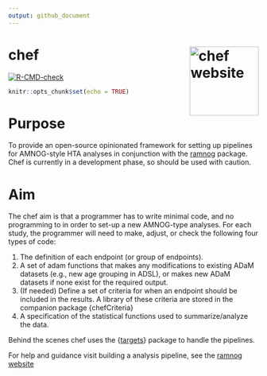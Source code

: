 ```yaml
---
output: github_document
---
```


# chef <a href="https://hta-pharma.github.io/chef/"><img src="man/figures/logo.png" align="right" height="139" alt="chef website" /></a>


<!-- Insert badges here -->
[![R-CMD-check](https://github.com/hta-pharma/chef/actions/workflows/package-check-test.yaml/badge.svg)](https://github.com/hta-pharma/chef/actions/workflows/package-check-test.yaml)
<!-- README.md is generated from README.Rmd. Please edit that file -->

```r
knitr::opts_chunk$set(echo = TRUE)
```

# Purpose

To provide an open-source opinionated framework for setting up pipelines for AMNOG-style HTA analyses in conjunction with the [ramnog](https://github.com/hta-pharma/ramnog) package. Chef is currently in a development phase, so should be used with caution.

# Aim

The chef aim is that a programmer has to write minimal code, and no programming to in order to set-up a new AMNOG-type analyses. For each study, the programmer will need to make, adjust, or check the following four types of code:

1.  The definition of each endpoint (or group of endpoints).
2.  A set of adam functions that makes any modifications to existing ADaM datasets (e.g., new age grouping in ADSL), or makes new ADaM datasets if none exist for the required output.
3.  (If needed) Define a set of criteria for when an endpoint should be included in the results. A library of these criteria are stored in the companion package {chefCriteria}
4.  A specification of the statistical functions used to summarize/analyze the data.

Behind the scenes chef uses the {[targets](https://books.ropensci.org/targets/)} package to handle the pipelines.

For help and guidance visit building a analysis pipeline, see the [ramnog website](https://hta-pharma.github.io/ramnog/)
